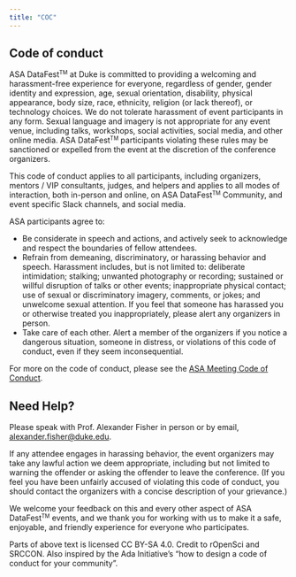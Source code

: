```yaml
---
title: "COC"
---
```


## Code of conduct


ASA DataFest<small><sup>TM</sup></small> at Duke is committed to providing a welcoming and harassment-free experience for everyone, regardless of gender, gender identity and expression, age, sexual orientation, disability, physical appearance, body size, race, ethnicity, religion (or lack thereof), or technology choices. We do not tolerate harassment of event participants in any form. Sexual language and imagery is not appropriate for any event venue, including talks, workshops, social activities, social media, and other online media. ASA DataFest<small><sup>TM</sup></small> participants violating these rules may be sanctioned or expelled from the event at the discretion of the conference organizers.

This code of conduct applies to all participants, including organizers, mentors / VIP consultants, judges, and helpers and applies to all modes of interaction, both in-person and online, on ASA DataFest<small><sup>TM</sup></small> Community, and event specific Slack channels, and social media.

ASA participants agree to:

- Be considerate in speech and actions, and actively seek to acknowledge and respect the boundaries of fellow attendees.
- Refrain from demeaning, discriminatory, or harassing behavior and speech. Harassment includes, but is not limited to: deliberate intimidation; stalking; unwanted photography or recording; sustained or willful disruption of talks or other events; inappropriate physical contact; use of sexual or discriminatory imagery, comments, or jokes; and unwelcome sexual attention. If you feel that someone has harassed you or otherwise treated you inappropriately, please alert any organizers in person.
- Take care of each other. Alert a member of the organizers if you notice a dangerous situation, someone in distress, or violations of this code of conduct, even if they seem inconsequential.

For more on the code of conduct, please see the [ASA Meeting Code of Conduct](https://www.amstat.org/ASA/Meetings/Meeting-Conduct-Policy.aspx?hkey=cd6c7609-5d24-4f07-b0e3-8606ca98de47).

## Need Help?

Please speak with Prof. Alexander Fisher in person or by email, [alexander.fisher@duke.edu](mailto:alexander.fisher@duke.edu).

If any attendee engages in harassing behavior, the event organizers may take any lawful action we deem appropriate, including but not limited to warning the offender or asking the offender to leave the conference. (If you feel you have been unfairly accused of violating this code of conduct, you should contact the organizers with a concise description of your grievance.)

We welcome your feedback on this and every other aspect of ASA DataFest<small><sup>TM</sup></small> events, and we thank you for working with us to make it a safe, enjoyable, and friendly experience for everyone who participates.

Parts of above text is licensed CC BY-SA 4.0. Credit to rOpenSci and SRCCON. Also inspired by the Ada Initiative’s "how to design a code of conduct for your community".